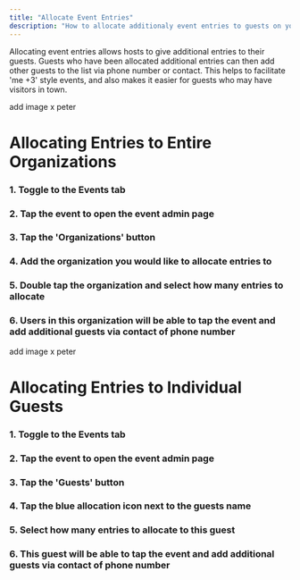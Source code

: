 ```yaml
---
title: "Allocate Event Entries"
description: "How to allocate additionaly event entries to guests on your event listt"
---
```


Allocating event entries allows hosts to give additional entries to their guests. Guests who have been allocated additional entries can then add other guests to the list via phone number or contact. This helps to facilitate 'me +3' style events, and also makes it easier for guests who may have visitors in town.

add image x peter
# Allocating Entries to Entire Organizations
### 1. Toggle to the Events tab 
### 2. Tap the event to open the event admin page
### 3. Tap the 'Organizations' button
### 4. Add the organization you would like to allocate entries to 
### 5. Double tap the organization and select how many entries to allocate
### 6. Users in this organization will be able to tap the event and add additional guests via contact of phone number


add image x peter
# Allocating Entries to Individual Guests
### 1. Toggle to the Events tab 
### 2. Tap the event to open the event admin page
### 3. Tap the 'Guests' button
### 4. Tap the blue allocation icon next to the guests name
### 5. Select how many entries to allocate to this guest
### 6. This guest will be able to tap the event and add additional guests via contact of phone number